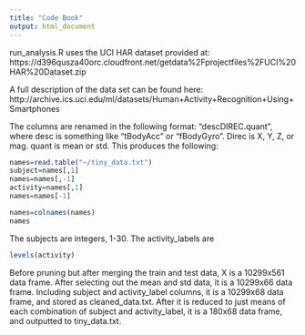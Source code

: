```yaml
---
title: "Code Book"
output: html_document
---
```


run_analysis.R uses the UCI HAR dataset provided at: 
https://d396qusza40orc.cloudfront.net/getdata%2Fprojectfiles%2FUCI%20HAR%20Dataset.zip

A full description of the data set can be found here:
http://archive.ics.uci.edu/ml/datasets/Human+Activity+Recognition+Using+Smartphones

The columns are renamed in the following format: "descDIREC.quant", where desc is something like "tBodyAcc" or "fBodyGyro". Direc is X, Y, Z, or mag. quant is mean or std. This produces the following:

```r
names=read.table("~/tiny_data.txt")
subject=names[,1]
names=names[,-1]
activity=names[,1]
names=names[-1]
```

```r
names=colnames(names)
names
```

The subjects are integers, 1-30. The activity_labels are

```r
levels(activity)
```

Before pruning but after merging the train and test data, X is a 10299x561 data frame. After selecting out the mean and std data, it is a 10299x66 data frame. Including subject and activity_label columns, it is a 10299x68 data frame, and stored as cleaned_data.txt. After it is reduced to just means of each combination of subject and activity_label, it is a 180x68 data frame, and outputted to tiny_data.txt.

